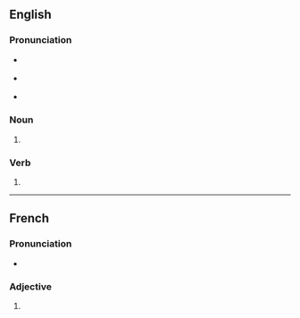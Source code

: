 ==English==

===Pronunciation===
* {{a|RP}} {{IPA|en|/blɒndz/}}
* {{a|GA}} {{IPA|en|/blɑndz/}}
* {{rhymes|en|ɒndz|ɑndz|s=1}}

===Noun===
{{head|en|noun form}}

# {{plural of|en|blond}}

===Verb===
{{head|en|verb form}}

# {{en-third-person singular of|blond}}

----

==French==

===Pronunciation===
* {{audio|fr|LL-Q150 (fra)-Lyokoï-blonds.wav|Audio}}

===Adjective===
{{head|fr|adjective form}}

# {{masculine plural of|fr|blond}}